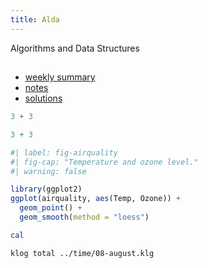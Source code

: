 ```yaml
---
title: Alda 
---
```


Algorithms and Data Structures

##

* [weekly summary](./sum.qmd)
* [notes](https://igor-dimi.github.io/alda-notes-ss24/)
* [solutions](https://igor-dimi.github.io/alda-sol-ss24/)

```python
3 + 3
```

```r
3 + 3
```

```r
#| label: fig-airquality
#| fig-cap: "Temperature and ozone level."
#| warning: false

library(ggplot2)
ggplot(airquality, aes(Temp, Ozone)) + 
  geom_point() + 
  geom_smooth(method = "loess")
```

```bash
cal
```

```bash
klog total ../time/08-august.klg
```
